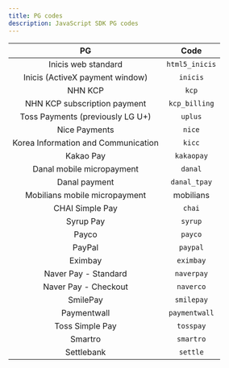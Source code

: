 ```yaml
---
title: PG codes
description: JavaScript SDK PG codes
---
```


|                 PG                |     Code     |
|:---------------------------------:|:------------:|
|        Inicis web standard        |`html5_inicis`|
|  Inicis (ActiveX payment window)  |   `inicis`   |
|              NHN KCP              |     `kcp`    |
|    NHN KCP subscription payment   | `kcp_billing`|
|  Toss Payments (previously LG U+) |    `uplus`   |
|           Nice Payments           |    `nice`    |
|Korea Information and Communication|    `kicc`    |
|             Kakao Pay             |  `kakaopay`  |
|     Danal mobile micropayment     |    `danal`   |
|           Danal payment           | `danal_tpay` |
|   Mobilians mobile micropayment   |   mobilians  |
|          CHAI Simple Pay          |    `chai`    |
|             Syrup Pay             |    `syrup`   |
|               Payco               |    `payco`   |
|               PayPal              |   `paypal`   |
|              Eximbay              |   `eximbay`  |
|        Naver Pay - Standard       |  `naverpay`  |
|        Naver Pay - Checkout       |   `naverco`  |
|              SmilePay             |  `smilepay`  |
|            Paymentwall            | `paymentwall`|
|          Toss Simple Pay          |   `tosspay`  |
|              Smartro              |   `smartro`  |
|             Settlebank            |   `settle`   |
